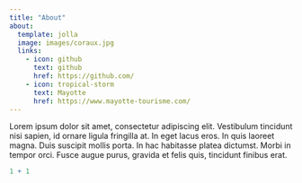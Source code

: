 ```yaml
---
title: "About"
about: 
  template: jolla
  image: images/coraux.jpg
  links:
    - icon: github
      text: github
      href: https://github.com/
    - icon: tropical-storm
      text: Mayotte
      href: https://www.mayotte-tourisme.com/
---
```


Lorem ipsum dolor sit amet, consectetur adipiscing elit. Vestibulum tincidunt nisi sapien, id ornare ligula fringilla at. In eget lacus eros. In quis laoreet magna. Duis suscipit mollis porta. In hac habitasse platea dictumst. Morbi in tempor orci. Fusce augue purus, gravida et felis quis, tincidunt finibus erat.


```r
1 + 1
```
